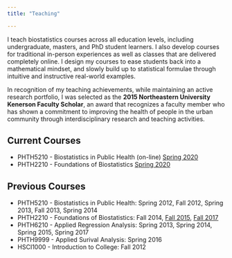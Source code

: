 ```yaml
---
title: "Teaching"

---
```

I teach biostatistics courses across all education levels, including undergraduate, masters, and PhD student learners. I also develop courses for traditional in-person experiences as well as classes that are delivered completely online. I design my courses to ease students back into a mathematical mindset, and slowly build up to statistical formulae through intuitive and instructive real-world examples. 

In recognition of my teaching achievements, while maintaining an active research portfolio, I was selected as the **2015 Northeastern University Kenerson Faculty Scholar**, an award that recognizes a faculty member who has shown a commitment to improving the health of people in the urban community through interdisciplinary research and teaching activities. 

## Current Courses  
* PHTH5210 - Biostatistics in Public Health (on-line) [Spring 2020](PHTH_5210_Syllabus_spring 2020.pdf)
* PHTH2210 - Foundations of Biostatistics [Spring 2020](https://justinmanjourides.github.io/PHTH2210)

## Previous Courses
* PHTH5210 - Biostatistics in Public Health: Spring 2012, Fall 2012, Spring 2013, Fall 2013, Spring 2014
* PHTH2210 - Foundations of Biostatistics: Fall 2014, [Fall 2015](FoundationsOfBiostatistics_Syllabus.pdf), [Fall 2017](FoundationsOfBiostatistics_Syllabus_2017.pdf)
* PHTH6210 - Applied Regression Analysis: Spring 2013, Spring 2014, Spring 2015, Spring 2017
* PHTH9999 - Applied Surival Analysis: Spring 2016
* HSCI1000 - Introduction to College: Fall 2012